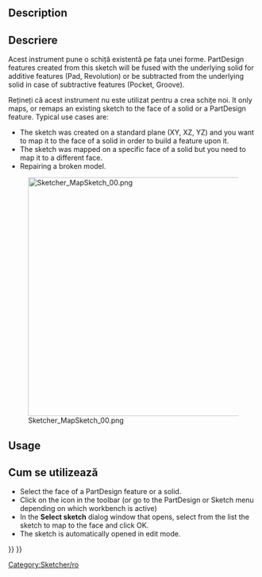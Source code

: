 <languages/>

{{Docnav
|[[Sketcher_Dialog|Dialog]]
|[[Sketcher_ReorientSketch|Reorient sketch ]]
|[[Sketcher_Workbench|Sketcher]]
|IconL=
|IconR=Sketcher_ReorientSketch.svg
|IconC=Workbench_Sketcher.svg
}}

<div class="mw-translate-fuzzy">
{{GuiCommand|Name=Sketcher MapSketch|Create a sketch on a face|Workbenches=[[Sketcher Workbench|Sketcher]], [[PartDesign Workbench|PartDesign]]|MenuLocation=Part Design/Sketch → Map sketch to face...|SeeAlso=[[Sketcher NewSketch|Create a new sketch]]}}
</div>

==Description==

<div class="mw-translate-fuzzy">
==Descriere==
Acest instrument pune o schiță existentă pe fața unei forme. PartDesign features created from this sketch will be fused with the underlying solid for additive features (Pad, Revolution) or be subtracted from the underlying solid in case of subtractive features (Pocket, Groove).
</div>

<div class="mw-translate-fuzzy">
Rețineți că acest instrument nu este utilizat pentru a crea schițe noi. It only maps, or remaps an existing sketch to the face of a solid or a PartDesign feature. Typical use cases are:
* The sketch was created on a standard plane (XY, XZ, YZ) and you want to map it to the face of a solid in order to build a feature upon it.
* The sketch was mapped on a specific face of a solid but you need to map it to a different face.
* Repairing a broken model.
</div>

[[File:Sketcher_MapSketch_00.png|480px|none]]

==Usage== 

<div class="mw-translate-fuzzy">
==Cum se utilizează==
* Select the face of a PartDesign feature or a solid.
* Click on the {{KEY|[[Image:Sketcher_MapSketch.png|16px|Sketcher_MapSketch]] [[Sketcher_MapSketch|Map sketch to face]]}} icon in the toolbar (or go to the PartDesign or Sketch menu depending on which workbench is active)
* In the '''Select sketch''' dialog window that opens, select from the list the sketch to map to the face and click OK.
* The sketch is automatically opened in edit mode.
</div>


<div class="mw-translate-fuzzy">
[[Category:Sketcher/ro]]
</div>

{{Sketcher Tools navi{{#translation:}}}}
{{Userdocnavi{{#translation:}}}}